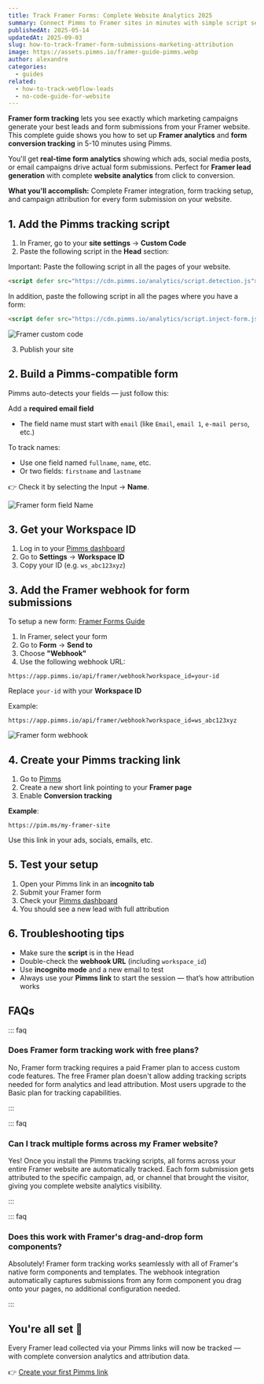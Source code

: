 ```yaml
---
title: Track Framer Forms: Complete Website Analytics 2025
summary: Connect Pimms to Framer sites in minutes with simple script setup. Track every form submission with complete analytics showing which campaigns generate your best leads.
publishedAt: 2025-05-14
updatedAt: 2025-09-03
slug: how-to-track-framer-form-submissions-marketing-attribution
image: https://assets.pimms.io/framer-guide-pimms.webp
author: alexandre
categories:
  - guides
related:
  - how-to-track-webflow-leads
  - no-code-guide-for-website
---
```


**Framer form tracking** lets you see exactly which marketing campaigns generate your best leads and form submissions from your Framer website. This complete guide shows you how to set up **Framer analytics** and **form conversion tracking** in 5-10 minutes using Pimms.

You'll get **real-time form analytics** showing which ads, social media posts, or email campaigns drive actual form submissions. Perfect for **Framer lead generation** with complete **website analytics** from click to conversion.

**What you'll accomplish:** Complete Framer integration, form tracking setup, and campaign attribution for every form submission on your website.

<LinkCard
  href="/articles/no-code-guide-for-website"
  title="Looking to track external tools?"
  description="Read this other guide if your site links to external tools like Cal.com, Tally, Stripe, etc."
/>

## 1. Add the Pimms tracking script

1. In Framer, go to your **site settings** → **Custom Code**
2. Paste the following script in the **Head** section:

Important: Paste the following script in all the pages of your website.

```html
<script defer src="https://cdn.pimms.io/analytics/script.detection.js"></script>
```

In addition, paste the following script in all the pages where you have a form:

```html
<script defer src="https://cdn.pimms.io/analytics/script.inject-form.js"></script>
```

<LinkCard
  href="/freetools/site-checker"
  title="Verify your script installation"
  description="Use our free tool to automatically check if the Pimms analytics script is properly installed on your website."
/>

![Framer custom code](https://assets.pimms.io/framer-custom-code.webp)

3. Publish your site

## 2. Build a Pimms-compatible form

Pimms auto-detects your fields — just follow this:

Add a **required email field**
- The field name must start with `email` (like `Email`, `email 1`, `e-mail perso`, etc.)

To track names:
- Use one field named `fullname`, `name`, etc.
- Or two fields: `firstname` and `lastname`

👉 Check it by selecting the Input → **Name**.

![Framer form field Name](https://assets.pimms.io/framer-form-field-name.webp)

## 3. Get your Workspace ID

1. Log in to your [Pimms dashboard](https://app.pimms.io)
2. Go to **Settings** → **Workspace ID**
3. Copy your ID (e.g. `ws_abc123xyz`)

## 3. Add the Framer webhook for form submissions

To setup a new form: [Framer Forms Guide](https://www.framer.com/features/forms/)

1. In Framer, select your form
2. Go to **Form** → **Send to**
3. Choose **"Webhook"**
4. Use the following webhook URL:

```
https://app.pimms.io/api/framer/webhook?workspace_id=your-id
```

Replace `your-id` with your **Workspace ID**

Example:  

```
https://app.pimms.io/api/framer/webhook?workspace_id=ws_abc123xyz
```

![Framer form webhook](https://assets.pimms.io/framer-form-webhook.webp?v=2)

## 4. Create your Pimms tracking link

1. Go to [Pimms](https://app.pimms.io)
2. Create a new short link pointing to your **Framer page**
3. Enable **Conversion tracking**

**Example**:  

```
https://pim.ms/my-framer-site
```

Use this link in your ads, socials, emails, etc.

## 5. Test your setup

1. Open your Pimms link in an **incognito tab**
2. Submit your Framer form
3. Check your [Pimms dashboard](https://app.pimms.io)
4. You should see a new lead with full attribution

## 6. Troubleshooting tips

- Make sure the **script** is in the Head
- Double-check the **webhook URL** (including `workspace_id`)
- Use **incognito mode** and a new email to test
- Always use your **Pimms link** to start the session — that’s how attribution works

## FAQs

::: faq

### Does Framer form tracking work with free plans?

No, Framer form tracking requires a paid Framer plan to access custom code features. The free Framer plan doesn't allow adding tracking scripts needed for form analytics and lead attribution. Most users upgrade to the Basic plan for tracking capabilities.

:::

::: faq

### Can I track multiple forms across my Framer website?

Yes! Once you install the Pimms tracking scripts, all forms across your entire Framer website are automatically tracked. Each form submission gets attributed to the specific campaign, ad, or channel that brought the visitor, giving you complete website analytics visibility.

:::

::: faq

### Does this work with Framer's drag-and-drop form components?

Absolutely! Framer form tracking works seamlessly with all of Framer's native form components and templates. The webhook integration automatically captures submissions from any form component you drag onto your pages, no additional configuration needed.

:::

## You're all set 🎉

Every Framer lead collected via your Pimms links will now be tracked — with complete conversion analytics and attribution data.

👉 [Create your first Pimms link](https://app.pimms.io)

<CallToAction />